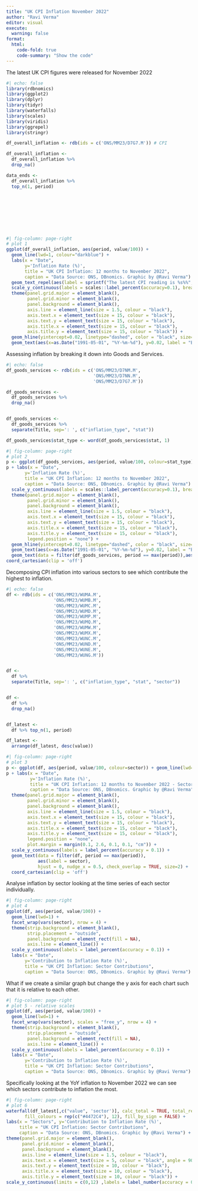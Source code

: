 ```yaml
---
title: "UK CPI Inflation November 2022"
author: "Ravi Verma"
editor: visual
execute:
  warning: false
format:
  html:
    code-fold: true
    code-summary: "Show the code"
---
```


The latest UK CPI figures were released for November 2022

```r
#| echo: false
library(rdbnomics)
library(ggplot2)
library(dplyr)
library(tidyr)
library(waterfalls)
library(scales)
library(viridis)
library(ggrepel)
library(stringr)

df_overall_inflation <- rdb(ids = c('ONS/MM23/D7G7.M')) # CPI

df_overall_inflation <-
  df_overall_inflation %>%
  drop_na()

data_ends <-
  df_overall_inflation %>%
  top_n(1, period)










```

```r
#| fig-column: page-right
# plot 1
ggplot(df_overall_inflation, aes(period, value/100)) +
  geom_line(lwd=1, colour="darkblue") +
  labs(x = "Date",
       y='Inflation Rate (%)',
       title = "UK CPI Inflation: 12 months to November 2022",
       caption = "Data Source: ONS, DBnomics. Graphic by @Ravi Verma") +
  geom_text_repel(aes(label = sprintf("The latest CPI reading is %s%%", data_ends$value), fontface='bold'), data = data_ends) +
  scale_y_continuous(labels = scales::label_percent(accuracy=0.1), breaks = seq(0,0.12, by=0.02)) + 
  theme(panel.grid.major = element_blank(),
        panel.grid.minor = element_blank(),
        panel.background = element_blank(),
        axis.line = element_line(size = 1.5, colour = "black"),
        axis.text.x = element_text(size = 15, colour = "black"),
        axis.text.y = element_text(size = 15, colour = "black"),
        axis.title.x = element_text(size = 15, colour = "black"),
        axis.title.y = element_text(size = 15, colour = "black")) +
  geom_hline(yintercept=0.02, linetype="dashed", color = "black", size=2) +
  geom_text(aes(x=as.Date("1991-05-01", "%Y-%m-%d"), y=0.02, label = "BoE Target is 2%", vjust = 0), nudge_y = -0.009, check_overlap = TRUE)
```

Assessing inflation by breaking it down into Goods and Services.

```r
#| echo: false
df_goods_services <- rdb(ids = c('ONS/MM23/D7NM.M',
                                 'ONS/MM23/D7NN.M',
                                 'ONS/MM23/D7G7.M'))

df_goods_services <-
  df_goods_services %>%
  drop_na()


df_goods_services <-
  df_goods_services %>%
  separate(Title, sep=': ', c("inflation_type", "stat"))

df_goods_services$stat_type <- word(df_goods_services$stat, 1)
```

```r
#| fig-column: page-right
# plot 2
p <- ggplot(df_goods_services, aes(period, value/100, colour=stat_type)) + geom_line(lwd=1) 
p + labs(x = "Date",
       y='Inflation Rate (%)',
       title = "UK CPI Inflation: 12 months to November 2022",
       caption = "Data Source: ONS, DBnomics. Graphic by @Ravi Verma") +
  scale_y_continuous(labels = scales::label_percent(accuracy=0.1), breaks = seq(0,0.16, by=0.02)) + 
  theme(panel.grid.major = element_blank(),
        panel.grid.minor = element_blank(),
        panel.background = element_blank(),
        axis.line = element_line(size = 1.5, colour = "black"),
        axis.text.x = element_text(size = 15, colour = "black"),
        axis.text.y = element_text(size = 15, colour = "black"),
        axis.title.x = element_text(size = 15, colour = "black"),
        axis.title.y = element_text(size = 15, colour = "black"),
        legend.position = "none") +
  geom_hline(yintercept=0.02, linetype="dashed", color = "black", size=2) +
  geom_text(aes(x=as.Date("1991-05-01", "%Y-%m-%d"), y=0.02, label = "BoE Target is 2%", vjust = 0), nudge_y = -0.02, check_overlap = TRUE) +
  geom_text(data = filter(df_goods_services, period == max(period)),aes(label = stat_type, x=as.Date("2018-01-01", "%Y-%m-%d")),hjust = 0, nudge_x = -0.5, check_overlap = TRUE) +
coord_cartesian(clip = 'off') 
```

Decomposing CPI inflation into various sectors to see which contribute the highest to inflation.

```r
#| echo: false
df <- rdb(ids = c('ONS/MM23/WUMA.M',
                  'ONS/MM23/WUMB.M',
                  'ONS/MM23/WUMC.M',
                  'ONS/MM23/WUMD.M',
                  'ONS/MM23/WUMP.M',
                  'ONS/MM23/WUMQ.M',
                  'ONS/MM23/WUMW.M',
                  'ONS/MM23/WUMX.M',
                  'ONS/MM23/WUNC.M',
                  'ONS/MM23/WUND.M',
                  'ONS/MM23/WUNE.M',
                  'ONS/MM23/WUNG.M'))


df <-
  df %>%
  separate(Title, sep=': ', c("inflation_type", "stat", "sector"))


df <-
  df %>%
  drop_na()


df_latest <-
  df %>% top_n(1, period)

df_latest <-
  arrange(df_latest, desc(value))
```

```r
#| fig-column: page-right
# plot 3
p <- ggplot(df, aes(period, value/100, colour=sector)) + geom_line(lwd=1) + scale_color_viridis(discrete = TRUE) 
p + labs(x = "Date",
         y='Inflation Rate (%)',
         title = "UK CPI Inflation: 12 months to November 2022 - Sectors",
         caption = "Data Source: ONS, DBnomics. Graphic by @Ravi Verma") +
  theme(panel.grid.major = element_blank(),
        panel.grid.minor = element_blank(),
        panel.background = element_blank(),
        axis.line = element_line(size = 1.5, colour = "black"),
        axis.text.x = element_text(size = 15, colour = "black"),
        axis.text.y = element_text(size = 15, colour = "black"),
        axis.title.x = element_text(size = 15, colour = "black"),
        axis.title.y = element_text(size = 15, colour = "black"),
        legend.position = "none",
        plot.margin = margin(0.1, 2.6, 0.1, 0.1, "cm")) +
  scale_y_continuous(labels = label_percent(accuracy = 0.1)) +
  geom_text(data = filter(df, period == max(period)),
            aes(label = sector),
            hjust = 0, nudge_x = 0.5, check_overlap = TRUE, size=2) +
  coord_cartesian(clip = 'off') 
```

Analyse inflation by sector looking at the time series of each sector individually.

```r
#| fig-column: page-right
# plot 4
ggplot(df, aes(period, value/100)) +
  geom_line(lwd=1) +
  facet_wrap(vars(sector), nrow = 4) +
  theme(strip.background = element_blank(),
        strip.placement = "outside",
        panel.background = element_rect(fill = NA),
        axis.line = element_line()) +
  scale_y_continuous(labels = label_percent(accuracy = 0.1)) +
  labs(x = "Date",
       y='Contribution to Inflation Rate (%)',
       title = "UK CPI Inflation: Sector Contributions", 
       caption = "Data Source: ONS, DBnomics. Graphic by @Ravi Verma")

```

What if we create a similar graph but change the y axis for each chart such that it is relative to each other.

```r
#| fig-column: page-right
# plot 5 - relative scales
ggplot(df, aes(period, value/100)) +
  geom_line(lwd=1) +
  facet_wrap(vars(sector), scales = "free_y", nrow = 4) +
  theme(strip.background = element_blank(),
        strip.placement = "outside",
        panel.background = element_rect(fill = NA),
        axis.line = element_line()) +
  scale_y_continuous(labels = label_percent(accuracy = 0.1)) +
  labs(x = "Date",
       y='Contribution to Inflation Rate (%)',
       title = "UK CPI Inflation: Sector Contributions", 
       caption = "Data Source: ONS, DBnomics. Graphic by @Ravi Verma")
```

Specifically looking at the YoY inflation to November 2022 we can see which sectors contribute to inflation the most.

```r
#| fig-column: page-right
# plot 6
waterfall(df_latest[,c("value", 'sector')], calc_total = TRUE, total_rect_color = "#ED7D31", total_axis_text = "Total (CPI Inflation)", 
       fill_colours = rep(c("#4472C4"), 12), fill_by_sign = FALSE) +
labs(x = "Sectors", y='Contribution to Inflation Rate (%)',
     title = "UK CPI Inflation: Sector Contributions",
     caption = "Data Source: ONS, DBnomics. Graphic by @Ravi Verma") +
theme(panel.grid.major = element_blank(),
      panel.grid.minor = element_blank(),
      panel.background = element_blank(),
      axis.line = element_line(size = 1.5, colour = "black"),
      axis.text.x = element_text(size = 5, colour = "black", angle = 90),
      axis.text.y = element_text(size = 10, colour = "black"),
      axis.title.x = element_text(size = 10, colour = "black"),
      axis.title.y = element_text(size = 10, colour = "black")) +
scale_y_continuous(limits = c(0,12) ,labels = label_number(accuracy = 0.01))
```
